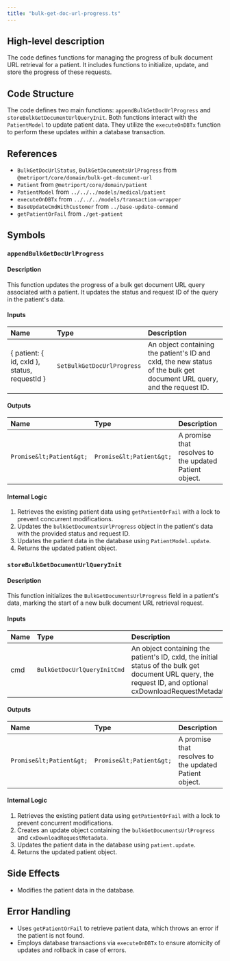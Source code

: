 ```yaml
---
title: "bulk-get-doc-url-progress.ts"
---
```


## High-level description
The code defines functions for managing the progress of bulk document URL retrieval for a patient. It includes functions to initialize, update, and store the progress of these requests.

## Code Structure
The code defines two main functions: `appendBulkGetDocUrlProgress` and `storeBulkGetDocumentUrlQueryInit`. Both functions interact with the `PatientModel` to update patient data. They utilize the `executeOnDBTx` function to perform these updates within a database transaction.

## References
- `BulkGetDocUrlStatus`, `BulkGetDocumentsUrlProgress` from `@metriport/core/domain/bulk-get-document-url`
- `Patient` from `@metriport/core/domain/patient`
- `PatientModel` from `../../../models/medical/patient`
- `executeOnDBTx` from `../../../models/transaction-wrapper`
- `BaseUpdateCmdWithCustomer` from `../base-update-command`
- `getPatientOrFail` from `./get-patient`

## Symbols

### `appendBulkGetDocUrlProgress`
#### Description
This function updates the progress of a bulk get document URL query associated with a patient. It updates the status and request ID of the query in the patient's data.

#### Inputs
| Name | Type | Description |
|:-----|:-----|:------------|
| \{ patient: \{ id, cxId \}, status, requestId \} | `SetBulkGetDocUrlProgress` | An object containing the patient's ID and cxId, the new status of the bulk get document URL query, and the request ID. |

#### Outputs
| Name | Type | Description |
|:-----|:-----|:------------|
| `Promise&lt;Patient&gt;` | `Promise&lt;Patient&gt;` | A promise that resolves to the updated Patient object. |

#### Internal Logic
1. Retrieves the existing patient data using `getPatientOrFail` with a lock to prevent concurrent modifications.
2. Updates the `bulkGetDocumentsUrlProgress` object in the patient's data with the provided status and request ID.
3. Updates the patient data in the database using `PatientModel.update`.
4. Returns the updated patient object.

### `storeBulkGetDocumentUrlQueryInit`
#### Description
This function initializes the `BulkGetDocumentsUrlProgress` field in a patient's data, marking the start of a new bulk document URL retrieval request.

#### Inputs
| Name | Type | Description |
|:-----|:-----|:------------|
| cmd | `BulkGetDocUrlQueryInitCmd` | An object containing the patient's ID, cxId, the initial status of the bulk get document URL query, the request ID, and optional cxDownloadRequestMetadata. |

#### Outputs
| Name | Type | Description |
|:-----|:-----|:------------|
| `Promise&lt;Patient&gt;` | `Promise&lt;Patient&gt;` | A promise that resolves to the updated Patient object. |

#### Internal Logic
1. Retrieves the existing patient data using `getPatientOrFail` with a lock to prevent concurrent modifications.
2. Creates an update object containing the `bulkGetDocumentsUrlProgress` and `cxDownloadRequestMetadata`.
3. Updates the patient data in the database using `patient.update`.
4. Returns the updated patient object.

## Side Effects
- Modifies the patient data in the database.

## Error Handling
- Uses `getPatientOrFail` to retrieve patient data, which throws an error if the patient is not found.
- Employs database transactions via `executeOnDBTx` to ensure atomicity of updates and rollback in case of errors.
